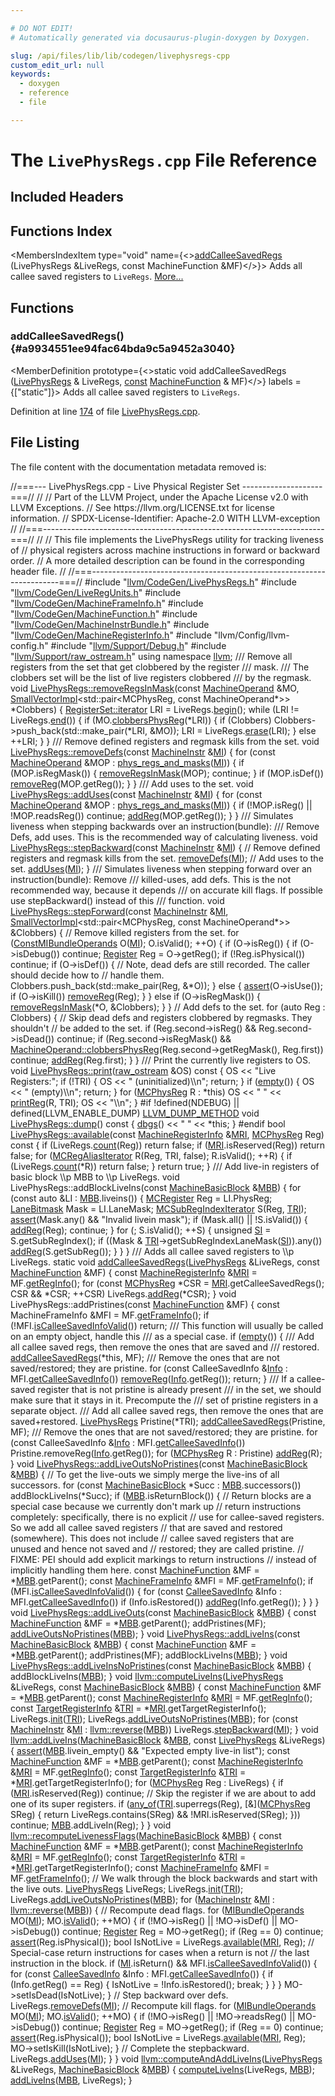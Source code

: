 ```yaml
---

# DO NOT EDIT!
# Automatically generated via docusaurus-plugin-doxygen by Doxygen.

slug: /api/files/lib/lib/codegen/livephysregs-cpp
custom_edit_url: null
keywords:
  - doxygen
  - reference
  - file

---
```





# The `LivePhysRegs.cpp` File Reference

<DoxygenPage pluginConfig={pluginConfig}>



## Included Headers

<IncludesList>
<IncludesListItem
  filePath="llvm/CodeGen/LivePhysRegs.h"
  permalink="/docs/api/files/include/include/llvm/include/llvm/codegen/livephysregs-h"
  isLocal="true" />
<IncludesListItem
  filePath="llvm/CodeGen/LiveRegUnits.h"
  permalink="/docs/api/files/include/include/llvm/include/llvm/codegen/liveregunits-h"
  isLocal="true" />
<IncludesListItem
  filePath="llvm/CodeGen/MachineFrameInfo.h"
  permalink="/docs/api/files/include/include/llvm/include/llvm/codegen/machineframeinfo-h"
  isLocal="true" />
<IncludesListItem
  filePath="llvm/CodeGen/MachineFunction.h"
  permalink="/docs/api/files/include/include/llvm/include/llvm/codegen/machinefunction-h"
  isLocal="true" />
<IncludesListItem
  filePath="llvm/CodeGen/MachineInstrBundle.h"
  permalink="/docs/api/files/include/include/llvm/include/llvm/codegen/machineinstrbundle-h"
  isLocal="true" />
<IncludesListItem
  filePath="llvm/CodeGen/MachineRegisterInfo.h"
  permalink="/docs/api/files/include/include/llvm/include/llvm/codegen/machineregisterinfo-h"
  isLocal="true" />
<IncludesListItem
  filePath="llvm/Config/llvm-config.h"
  permalink=""
  isLocal="true" />
<IncludesListItem
  filePath="llvm/Support/Debug.h"
  permalink="/docs/api/files/include/include/llvm/include/llvm/support/debug-h"
  isLocal="true" />
<IncludesListItem
  filePath="llvm/Support/raw_ostream.h"
  permalink="/docs/api/files/include/include/llvm/include/llvm/support/raw-ostream-h"
  isLocal="true" />
</IncludesList>

## Functions Index

<MembersIndex>

<MembersIndexItem
  type="void"
  name={<><a href="#a9934551ee94fac64bda9c5a9452a3040">addCalleeSavedRegs</a> (LivePhysRegs &amp;LiveRegs, const MachineFunction &amp;MF)</>}>
Adds all callee saved registers to <code>LiveRegs</code>. <a href="#a9934551ee94fac64bda9c5a9452a3040">More...</a>
</MembersIndexItem>

</MembersIndex>


<SectionDefinition>

## Functions

### addCalleeSavedRegs() {#a9934551ee94fac64bda9c5a9452a3040}

<MemberDefinition
  prototype={<>static void addCalleeSavedRegs (<a href="/docs/api/classes/llvm/livephysregs">LivePhysRegs</a> &amp; LiveRegs, <a href="/docs/api/files/lib/lib/target/lib/target/aarch64/aarch64promoteconstant-cpp/#a90f8350fecae261c25be85d38b451bff">const</a> <a href="/docs/api/classes/llvm/machinefunction">MachineFunction</a> &amp; MF)</>}
  labels = {["static"]}>
Adds all callee saved registers to <code>LiveRegs</code>.

Definition at line <a href="#l00174">174</a> of file <a href="/docs/api/files/lib/lib/codegen/livephysregs-cpp">LivePhysRegs.cpp</a>.
</MemberDefinition>

</SectionDefinition>

## File Listing

The file content with the documentation metadata removed is:

<ProgramListing>

<Link id="l00001" /><CodeLine lineNumber="1"><span class="doxyHighlightComment">//===--- LivePhysRegs.cpp - Live Physical Register Set --------------------===//</span></CodeLine>
<Link id="l00002" /><CodeLine lineNumber="2"><span class="doxyHighlightComment">//</span></CodeLine>
<Link id="l00003" /><CodeLine lineNumber="3"><span class="doxyHighlightComment">// Part of the LLVM Project, under the Apache License v2.0 with LLVM Exceptions.</span></CodeLine>
<Link id="l00004" /><CodeLine lineNumber="4"><span class="doxyHighlightComment">// See https://llvm.org/LICENSE.txt for license information.</span></CodeLine>
<Link id="l00005" /><CodeLine lineNumber="5"><span class="doxyHighlightComment">// SPDX-License-Identifier: Apache-2.0 WITH LLVM-exception</span></CodeLine>
<Link id="l00006" /><CodeLine lineNumber="6"><span class="doxyHighlightComment">//</span></CodeLine>
<Link id="l00007" /><CodeLine lineNumber="7"><span class="doxyHighlightComment">//===----------------------------------------------------------------------===//</span></CodeLine>
<Link id="l00008" /><CodeLine lineNumber="8"><span class="doxyHighlightComment">//</span></CodeLine>
<Link id="l00009" /><CodeLine lineNumber="9"><span class="doxyHighlightComment">// This file implements the LivePhysRegs utility for tracking liveness of</span></CodeLine>
<Link id="l00010" /><CodeLine lineNumber="10"><span class="doxyHighlightComment">// physical registers across machine instructions in forward or backward order.</span></CodeLine>
<Link id="l00011" /><CodeLine lineNumber="11"><span class="doxyHighlightComment">// A more detailed description can be found in the corresponding header file.</span></CodeLine>
<Link id="l00012" /><CodeLine lineNumber="12"><span class="doxyHighlightComment">//</span></CodeLine>
<Link id="l00013" /><CodeLine lineNumber="13"><span class="doxyHighlightComment">//===----------------------------------------------------------------------===//</span></CodeLine>
<Link id="l00014" /><CodeLine lineNumber="14"></CodeLine>
<Link id="l00015" /><CodeLine lineNumber="15"><span class="doxyHighlightPreprocessor">#include &quot;<a href="/docs/api/files/include/include/llvm/include/llvm/codegen/livephysregs-h">llvm/CodeGen/LivePhysRegs.h</a>&quot;</span></CodeLine>
<Link id="l00016" /><CodeLine lineNumber="16"><span class="doxyHighlightPreprocessor">#include &quot;<a href="/docs/api/files/include/include/llvm/include/llvm/codegen/liveregunits-h">llvm/CodeGen/LiveRegUnits.h</a>&quot;</span></CodeLine>
<Link id="l00017" /><CodeLine lineNumber="17"><span class="doxyHighlightPreprocessor">#include &quot;<a href="/docs/api/files/include/include/llvm/include/llvm/codegen/machineframeinfo-h">llvm/CodeGen/MachineFrameInfo.h</a>&quot;</span></CodeLine>
<Link id="l00018" /><CodeLine lineNumber="18"><span class="doxyHighlightPreprocessor">#include &quot;<a href="/docs/api/files/include/include/llvm/include/llvm/codegen/machinefunction-h">llvm/CodeGen/MachineFunction.h</a>&quot;</span></CodeLine>
<Link id="l00019" /><CodeLine lineNumber="19"><span class="doxyHighlightPreprocessor">#include &quot;<a href="/docs/api/files/include/include/llvm/include/llvm/codegen/machineinstrbundle-h">llvm/CodeGen/MachineInstrBundle.h</a>&quot;</span></CodeLine>
<Link id="l00020" /><CodeLine lineNumber="20"><span class="doxyHighlightPreprocessor">#include &quot;<a href="/docs/api/files/include/include/llvm/include/llvm/codegen/machineregisterinfo-h">llvm/CodeGen/MachineRegisterInfo.h</a>&quot;</span></CodeLine>
<Link id="l00021" /><CodeLine lineNumber="21"><span class="doxyHighlightPreprocessor">#include &quot;llvm/Config/llvm-config.h&quot;</span></CodeLine>
<Link id="l00022" /><CodeLine lineNumber="22"><span class="doxyHighlightPreprocessor">#include &quot;<a href="/docs/api/files/include/include/llvm/include/llvm/support/debug-h">llvm/Support/Debug.h</a>&quot;</span></CodeLine>
<Link id="l00023" /><CodeLine lineNumber="23"><span class="doxyHighlightPreprocessor">#include &quot;<a href="/docs/api/files/include/include/llvm/include/llvm/support/raw-ostream-h">llvm/Support/raw&#95;ostream.h</a>&quot;</span></CodeLine>
<Link id="l00024" /><CodeLine lineNumber="24"><span class="doxyHighlightKeyword">using namespace </span><span class="doxyHighlight"><a href="/docs/api/namespaces/llvm">llvm</a>;</span></CodeLine>
<Link id="l00025" /><CodeLine lineNumber="25"></CodeLine>
<Link id="l00026" /><CodeLine lineNumber="26"></CodeLine>
<Link id="l00027" /><CodeLine lineNumber="27"><span class="doxyHighlightComment">/// Remove all registers from the set that get clobbered by the register</span></CodeLine>
<Link id="l00028" /><CodeLine lineNumber="28"><span class="doxyHighlightComment">/// mask.</span></CodeLine>
<Link id="l00029" /><CodeLine lineNumber="29"><span class="doxyHighlightComment">/// The clobbers set will be the list of live registers clobbered</span></CodeLine>
<Link id="l00030" /><CodeLine lineNumber="30"><span class="doxyHighlightComment">/// by the regmask.</span></CodeLine>
<Link id="l00031" /><CodeLine lineNumber="31" lineLink="/docs/api/classes/llvm/livephysregs/#adfee5cf71110ecb406e359e538fc3cf9"><span class="doxyHighlightKeywordType">void</span><span class="doxyHighlight"> <a href="/docs/api/classes/llvm/livephysregs/#adfee5cf71110ecb406e359e538fc3cf9">LivePhysRegs::removeRegsInMask</a>(</span><span class="doxyHighlightKeyword">const</span><span class="doxyHighlight"> <a href="/docs/api/classes/llvm/machineoperand">MachineOperand</a> &amp;MO,</span></CodeLine>
<Link id="l00032" /><CodeLine lineNumber="32"><span class="doxyHighlight">    <a href="/docs/api/classes/llvm/smallvectorimpl">SmallVectorImpl</a>&lt;std::pair&lt;MCPhysReg, const MachineOperand&#42;&gt;&gt; &#42;Clobbers) &#123;</span></CodeLine>
<Link id="l00033" /><CodeLine lineNumber="33"><span class="doxyHighlight">  <a href="/docs/api/classes/llvm/sparseset/#a9dd9e59619f2ce3f425abb29690ff88d">RegisterSet::iterator</a> LRI = LiveRegs.<a href="/docs/api/classes/llvm/sparseset/#aba206b8828cec695dbe9fadfe2cddbfa">begin</a>();</span></CodeLine>
<Link id="l00034" /><CodeLine lineNumber="34"><span class="doxyHighlight">  </span><span class="doxyHighlightKeywordFlow">while</span><span class="doxyHighlight"> (LRI != LiveRegs.<a href="/docs/api/classes/llvm/sparseset/#abbb7ba5407bdf1f0c42a4ddbaa492131">end</a>()) &#123;</span></CodeLine>
<Link id="l00035" /><CodeLine lineNumber="35"><span class="doxyHighlight">    </span><span class="doxyHighlightKeywordFlow">if</span><span class="doxyHighlight"> (MO.<a href="/docs/api/classes/llvm/machineoperand/#ae4ecf5483b94e2bb72967b80cc2008d2">clobbersPhysReg</a>(&#42;LRI)) &#123;</span></CodeLine>
<Link id="l00036" /><CodeLine lineNumber="36"><span class="doxyHighlight">      </span><span class="doxyHighlightKeywordFlow">if</span><span class="doxyHighlight"> (Clobbers)</span></CodeLine>
<Link id="l00037" /><CodeLine lineNumber="37"><span class="doxyHighlight">        Clobbers-&gt;push&#95;back(std::make&#95;pair(&#42;LRI, &amp;MO));</span></CodeLine>
<Link id="l00038" /><CodeLine lineNumber="38"><span class="doxyHighlight">      LRI = LiveRegs.<a href="/docs/api/classes/llvm/sparseset/#a5a00f6afdfec487d3165d29e57452b32">erase</a>(LRI);</span></CodeLine>
<Link id="l00039" /><CodeLine lineNumber="39"><span class="doxyHighlight">    &#125; </span><span class="doxyHighlightKeywordFlow">else</span></CodeLine>
<Link id="l00040" /><CodeLine lineNumber="40"><span class="doxyHighlight">      ++LRI;</span></CodeLine>
<Link id="l00041" /><CodeLine lineNumber="41"><span class="doxyHighlight">  &#125;</span></CodeLine>
<Link id="l00042" /><CodeLine lineNumber="42"><span class="doxyHighlight">&#125;</span></CodeLine>
<Link id="l00043" /><CodeLine lineNumber="43"></CodeLine>
<Link id="l00044" /><CodeLine lineNumber="44"><span class="doxyHighlightComment">/// Remove defined registers and regmask kills from the set.</span></CodeLine>
<Link id="l00045" /><CodeLine lineNumber="45" lineLink="/docs/api/classes/llvm/livephysregs/#aa9eb9ea8517269ca82f836b915fa94ca"><span class="doxyHighlightKeywordType">void</span><span class="doxyHighlight"> <a href="/docs/api/classes/llvm/livephysregs/#aa9eb9ea8517269ca82f836b915fa94ca">LivePhysRegs::removeDefs</a>(</span><span class="doxyHighlightKeyword">const</span><span class="doxyHighlight"> <a href="/docs/api/classes/llvm/machineinstr">MachineInstr</a> &amp;<a href="/docs/api/files/lib/lib/codegen/lib/codegen/globalisel/irtranslator-cpp/#abe44dfdea65b4f7e11e0a608ab708b76">MI</a>) &#123;</span></CodeLine>
<Link id="l00046" /><CodeLine lineNumber="46"><span class="doxyHighlight">  </span><span class="doxyHighlightKeywordFlow">for</span><span class="doxyHighlight"> (</span><span class="doxyHighlightKeyword">const</span><span class="doxyHighlight"> <a href="/docs/api/classes/llvm/machineoperand">MachineOperand</a> &amp;MOP : <a href="/docs/api/namespaces/llvm/#a394561d6eda5e5b3e28fb2955823cf27">phys&#95;regs&#95;and&#95;masks</a>(<a href="/docs/api/files/lib/lib/codegen/lib/codegen/globalisel/irtranslator-cpp/#abe44dfdea65b4f7e11e0a608ab708b76">MI</a>)) &#123;</span></CodeLine>
<Link id="l00047" /><CodeLine lineNumber="47"><span class="doxyHighlight">    </span><span class="doxyHighlightKeywordFlow">if</span><span class="doxyHighlight"> (MOP.isRegMask()) &#123;</span></CodeLine>
<Link id="l00048" /><CodeLine lineNumber="48"><span class="doxyHighlight">      <a href="/docs/api/classes/llvm/livephysregs/#adfee5cf71110ecb406e359e538fc3cf9">removeRegsInMask</a>(MOP);</span></CodeLine>
<Link id="l00049" /><CodeLine lineNumber="49"><span class="doxyHighlight">      </span><span class="doxyHighlightKeywordFlow">continue</span><span class="doxyHighlight">;</span></CodeLine>
<Link id="l00050" /><CodeLine lineNumber="50"><span class="doxyHighlight">    &#125;</span></CodeLine>
<Link id="l00051" /><CodeLine lineNumber="51"></CodeLine>
<Link id="l00052" /><CodeLine lineNumber="52"><span class="doxyHighlight">    </span><span class="doxyHighlightKeywordFlow">if</span><span class="doxyHighlight"> (MOP.isDef())</span></CodeLine>
<Link id="l00053" /><CodeLine lineNumber="53"><span class="doxyHighlight">      <a href="/docs/api/classes/llvm/livephysregs/#a7b644203b542cf4091b1ff74bafe78ac">removeReg</a>(MOP.getReg());</span></CodeLine>
<Link id="l00054" /><CodeLine lineNumber="54"><span class="doxyHighlight">  &#125;</span></CodeLine>
<Link id="l00055" /><CodeLine lineNumber="55"><span class="doxyHighlight">&#125;</span></CodeLine>
<Link id="l00056" /><CodeLine lineNumber="56"></CodeLine>
<Link id="l00057" /><CodeLine lineNumber="57"><span class="doxyHighlightComment">/// Add uses to the set.</span></CodeLine>
<Link id="l00058" /><CodeLine lineNumber="58" lineLink="/docs/api/classes/llvm/livephysregs/#aa64a4c432876fe5615cab79fd5650f7a"><span class="doxyHighlightKeywordType">void</span><span class="doxyHighlight"> <a href="/docs/api/classes/llvm/livephysregs/#aa64a4c432876fe5615cab79fd5650f7a">LivePhysRegs::addUses</a>(</span><span class="doxyHighlightKeyword">const</span><span class="doxyHighlight"> <a href="/docs/api/classes/llvm/machineinstr">MachineInstr</a> &amp;<a href="/docs/api/files/lib/lib/codegen/lib/codegen/globalisel/irtranslator-cpp/#abe44dfdea65b4f7e11e0a608ab708b76">MI</a>) &#123;</span></CodeLine>
<Link id="l00059" /><CodeLine lineNumber="59"><span class="doxyHighlight">  </span><span class="doxyHighlightKeywordFlow">for</span><span class="doxyHighlight"> (</span><span class="doxyHighlightKeyword">const</span><span class="doxyHighlight"> <a href="/docs/api/classes/llvm/machineoperand">MachineOperand</a> &amp;MOP : <a href="/docs/api/namespaces/llvm/#a394561d6eda5e5b3e28fb2955823cf27">phys&#95;regs&#95;and&#95;masks</a>(<a href="/docs/api/files/lib/lib/codegen/lib/codegen/globalisel/irtranslator-cpp/#abe44dfdea65b4f7e11e0a608ab708b76">MI</a>)) &#123;</span></CodeLine>
<Link id="l00060" /><CodeLine lineNumber="60"><span class="doxyHighlight">    </span><span class="doxyHighlightKeywordFlow">if</span><span class="doxyHighlight"> (!MOP.isReg() || !MOP.readsReg())</span></CodeLine>
<Link id="l00061" /><CodeLine lineNumber="61"><span class="doxyHighlight">      </span><span class="doxyHighlightKeywordFlow">continue</span><span class="doxyHighlight">;</span></CodeLine>
<Link id="l00062" /><CodeLine lineNumber="62"><span class="doxyHighlight">    <a href="/docs/api/classes/llvm/livephysregs/#adbf2afbb346e40106f344191309324fc">addReg</a>(MOP.getReg());</span></CodeLine>
<Link id="l00063" /><CodeLine lineNumber="63"><span class="doxyHighlight">  &#125;</span></CodeLine>
<Link id="l00064" /><CodeLine lineNumber="64"><span class="doxyHighlight">&#125;</span></CodeLine>
<Link id="l00065" /><CodeLine lineNumber="65"></CodeLine>
<Link id="l00066" /><CodeLine lineNumber="66"><span class="doxyHighlightComment">/// Simulates liveness when stepping backwards over an instruction(bundle):</span></CodeLine>
<Link id="l00067" /><CodeLine lineNumber="67"><span class="doxyHighlightComment">/// Remove Defs, add uses. This is the recommended way of calculating liveness.</span></CodeLine>
<Link id="l00068" /><CodeLine lineNumber="68" lineLink="/docs/api/classes/llvm/livephysregs/#a683d33b7b0ca1cf29e61a3dc4614a046"><span class="doxyHighlightKeywordType">void</span><span class="doxyHighlight"> <a href="/docs/api/classes/llvm/livephysregs/#a683d33b7b0ca1cf29e61a3dc4614a046">LivePhysRegs::stepBackward</a>(</span><span class="doxyHighlightKeyword">const</span><span class="doxyHighlight"> <a href="/docs/api/classes/llvm/machineinstr">MachineInstr</a> &amp;<a href="/docs/api/files/lib/lib/codegen/lib/codegen/globalisel/irtranslator-cpp/#abe44dfdea65b4f7e11e0a608ab708b76">MI</a>) &#123;</span></CodeLine>
<Link id="l00069" /><CodeLine lineNumber="69"><span class="doxyHighlight">  </span><span class="doxyHighlightComment">// Remove defined registers and regmask kills from the set.</span></CodeLine>
<Link id="l00070" /><CodeLine lineNumber="70"><span class="doxyHighlight">  <a href="/docs/api/classes/llvm/livephysregs/#aa9eb9ea8517269ca82f836b915fa94ca">removeDefs</a>(<a href="/docs/api/files/lib/lib/codegen/lib/codegen/globalisel/irtranslator-cpp/#abe44dfdea65b4f7e11e0a608ab708b76">MI</a>);</span></CodeLine>
<Link id="l00071" /><CodeLine lineNumber="71"></CodeLine>
<Link id="l00072" /><CodeLine lineNumber="72"><span class="doxyHighlight">  </span><span class="doxyHighlightComment">// Add uses to the set.</span></CodeLine>
<Link id="l00073" /><CodeLine lineNumber="73"><span class="doxyHighlight">  <a href="/docs/api/classes/llvm/livephysregs/#aa64a4c432876fe5615cab79fd5650f7a">addUses</a>(<a href="/docs/api/files/lib/lib/codegen/lib/codegen/globalisel/irtranslator-cpp/#abe44dfdea65b4f7e11e0a608ab708b76">MI</a>);</span></CodeLine>
<Link id="l00074" /><CodeLine lineNumber="74"><span class="doxyHighlight">&#125;</span></CodeLine>
<Link id="l00075" /><CodeLine lineNumber="75"></CodeLine>
<Link id="l00076" /><CodeLine lineNumber="76"><span class="doxyHighlightComment">/// Simulates liveness when stepping forward over an instruction(bundle): Remove</span></CodeLine>
<Link id="l00077" /><CodeLine lineNumber="77"><span class="doxyHighlightComment">/// killed-uses, add defs. This is the not recommended way, because it depends</span></CodeLine>
<Link id="l00078" /><CodeLine lineNumber="78"><span class="doxyHighlightComment">/// on accurate kill flags. If possible use stepBackward() instead of this</span></CodeLine>
<Link id="l00079" /><CodeLine lineNumber="79"><span class="doxyHighlightComment">/// function.</span></CodeLine>
<Link id="l00080" /><CodeLine lineNumber="80" lineLink="/docs/api/classes/llvm/livephysregs/#a3f06df57fdd66d54f952c1c60e5048c3"><span class="doxyHighlightKeywordType">void</span><span class="doxyHighlight"> <a href="/docs/api/classes/llvm/livephysregs/#a3f06df57fdd66d54f952c1c60e5048c3">LivePhysRegs::stepForward</a>(</span><span class="doxyHighlightKeyword">const</span><span class="doxyHighlight"> <a href="/docs/api/classes/llvm/machineinstr">MachineInstr</a> &amp;<a href="/docs/api/files/lib/lib/codegen/lib/codegen/globalisel/irtranslator-cpp/#abe44dfdea65b4f7e11e0a608ab708b76">MI</a>,</span></CodeLine>
<Link id="l00081" /><CodeLine lineNumber="81"><span class="doxyHighlight">    <a href="/docs/api/classes/llvm/smallvectorimpl">SmallVectorImpl</a>&lt;std::pair&lt;MCPhysReg, const MachineOperand&#42;&gt;&gt; &amp;Clobbers) &#123;</span></CodeLine>
<Link id="l00082" /><CodeLine lineNumber="82"><span class="doxyHighlight">  </span><span class="doxyHighlightComment">// Remove killed registers from the set.</span></CodeLine>
<Link id="l00083" /><CodeLine lineNumber="83"><span class="doxyHighlight">  </span><span class="doxyHighlightKeywordFlow">for</span><span class="doxyHighlight"> (<a href="/docs/api/classes/llvm/constmibundleoperands">ConstMIBundleOperands</a> O(<a href="/docs/api/files/lib/lib/codegen/lib/codegen/globalisel/irtranslator-cpp/#abe44dfdea65b4f7e11e0a608ab708b76">MI</a>); O.isValid(); ++O) &#123;</span></CodeLine>
<Link id="l00084" /><CodeLine lineNumber="84"><span class="doxyHighlight">    </span><span class="doxyHighlightKeywordFlow">if</span><span class="doxyHighlight"> (O-&gt;isReg()) &#123;</span></CodeLine>
<Link id="l00085" /><CodeLine lineNumber="85"><span class="doxyHighlight">      </span><span class="doxyHighlightKeywordFlow">if</span><span class="doxyHighlight"> (O-&gt;isDebug())</span></CodeLine>
<Link id="l00086" /><CodeLine lineNumber="86"><span class="doxyHighlight">        </span><span class="doxyHighlightKeywordFlow">continue</span><span class="doxyHighlight">;</span></CodeLine>
<Link id="l00087" /><CodeLine lineNumber="87"><span class="doxyHighlight">      <a href="/docs/api/classes/llvm/register">Register</a> Reg = O-&gt;getReg();</span></CodeLine>
<Link id="l00088" /><CodeLine lineNumber="88"><span class="doxyHighlight">      </span><span class="doxyHighlightKeywordFlow">if</span><span class="doxyHighlight"> (!Reg.isPhysical())</span></CodeLine>
<Link id="l00089" /><CodeLine lineNumber="89"><span class="doxyHighlight">        </span><span class="doxyHighlightKeywordFlow">continue</span><span class="doxyHighlight">;</span></CodeLine>
<Link id="l00090" /><CodeLine lineNumber="90"><span class="doxyHighlight">      </span><span class="doxyHighlightKeywordFlow">if</span><span class="doxyHighlight"> (O-&gt;isDef()) &#123;</span></CodeLine>
<Link id="l00091" /><CodeLine lineNumber="91"><span class="doxyHighlight">        </span><span class="doxyHighlightComment">// Note, dead defs are still recorded.  The caller should decide how to</span></CodeLine>
<Link id="l00092" /><CodeLine lineNumber="92"><span class="doxyHighlight">        </span><span class="doxyHighlightComment">// handle them.</span></CodeLine>
<Link id="l00093" /><CodeLine lineNumber="93"><span class="doxyHighlight">        Clobbers.push&#95;back(std::make&#95;pair(Reg, &amp;&#42;O));</span></CodeLine>
<Link id="l00094" /><CodeLine lineNumber="94"><span class="doxyHighlight">      &#125; </span><span class="doxyHighlightKeywordFlow">else</span><span class="doxyHighlight"> &#123;</span></CodeLine>
<Link id="l00095" /><CodeLine lineNumber="95"><span class="doxyHighlight">        <a href="/docs/api/files/lib/lib/target/lib/target/amdgpu/silowercontrolflow-cpp/#a4868c5d81c5ccc98c47aeab6244346a0">assert</a>(O-&gt;isUse());</span></CodeLine>
<Link id="l00096" /><CodeLine lineNumber="96"><span class="doxyHighlight">        </span><span class="doxyHighlightKeywordFlow">if</span><span class="doxyHighlight"> (O-&gt;isKill())</span></CodeLine>
<Link id="l00097" /><CodeLine lineNumber="97"><span class="doxyHighlight">          <a href="/docs/api/classes/llvm/livephysregs/#a7b644203b542cf4091b1ff74bafe78ac">removeReg</a>(Reg);</span></CodeLine>
<Link id="l00098" /><CodeLine lineNumber="98"><span class="doxyHighlight">      &#125;</span></CodeLine>
<Link id="l00099" /><CodeLine lineNumber="99"><span class="doxyHighlight">    &#125; </span><span class="doxyHighlightKeywordFlow">else</span><span class="doxyHighlight"> </span><span class="doxyHighlightKeywordFlow">if</span><span class="doxyHighlight"> (O-&gt;isRegMask()) &#123;</span></CodeLine>
<Link id="l00100" /><CodeLine lineNumber="100"><span class="doxyHighlight">      <a href="/docs/api/classes/llvm/livephysregs/#adfee5cf71110ecb406e359e538fc3cf9">removeRegsInMask</a>(&#42;O, &amp;Clobbers);</span></CodeLine>
<Link id="l00101" /><CodeLine lineNumber="101"><span class="doxyHighlight">    &#125;</span></CodeLine>
<Link id="l00102" /><CodeLine lineNumber="102"><span class="doxyHighlight">  &#125;</span></CodeLine>
<Link id="l00103" /><CodeLine lineNumber="103"></CodeLine>
<Link id="l00104" /><CodeLine lineNumber="104"><span class="doxyHighlight">  </span><span class="doxyHighlightComment">// Add defs to the set.</span></CodeLine>
<Link id="l00105" /><CodeLine lineNumber="105"><span class="doxyHighlight">  </span><span class="doxyHighlightKeywordFlow">for</span><span class="doxyHighlight"> (</span><span class="doxyHighlightKeyword">auto</span><span class="doxyHighlight"> Reg : Clobbers) &#123;</span></CodeLine>
<Link id="l00106" /><CodeLine lineNumber="106"><span class="doxyHighlight">    </span><span class="doxyHighlightComment">// Skip dead defs and registers clobbered by regmasks. They shouldn&#39;t</span></CodeLine>
<Link id="l00107" /><CodeLine lineNumber="107"><span class="doxyHighlight">    </span><span class="doxyHighlightComment">// be added to the set.</span></CodeLine>
<Link id="l00108" /><CodeLine lineNumber="108"><span class="doxyHighlight">    </span><span class="doxyHighlightKeywordFlow">if</span><span class="doxyHighlight"> (Reg.second-&gt;isReg() &amp;&amp; Reg.second-&gt;isDead())</span></CodeLine>
<Link id="l00109" /><CodeLine lineNumber="109"><span class="doxyHighlight">      </span><span class="doxyHighlightKeywordFlow">continue</span><span class="doxyHighlight">;</span></CodeLine>
<Link id="l00110" /><CodeLine lineNumber="110"><span class="doxyHighlight">    </span><span class="doxyHighlightKeywordFlow">if</span><span class="doxyHighlight"> (Reg.second-&gt;isRegMask() &amp;&amp;</span></CodeLine>
<Link id="l00111" /><CodeLine lineNumber="111"><span class="doxyHighlight">        <a href="/docs/api/classes/llvm/machineoperand/#ae4ecf5483b94e2bb72967b80cc2008d2">MachineOperand::clobbersPhysReg</a>(Reg.second-&gt;getRegMask(), Reg.first))</span></CodeLine>
<Link id="l00112" /><CodeLine lineNumber="112"><span class="doxyHighlight">      </span><span class="doxyHighlightKeywordFlow">continue</span><span class="doxyHighlight">;</span></CodeLine>
<Link id="l00113" /><CodeLine lineNumber="113"><span class="doxyHighlight">    <a href="/docs/api/classes/llvm/livephysregs/#adbf2afbb346e40106f344191309324fc">addReg</a>(Reg.first);</span></CodeLine>
<Link id="l00114" /><CodeLine lineNumber="114"><span class="doxyHighlight">  &#125;</span></CodeLine>
<Link id="l00115" /><CodeLine lineNumber="115"><span class="doxyHighlight">&#125;</span></CodeLine>
<Link id="l00116" /><CodeLine lineNumber="116"></CodeLine>
<Link id="l00117" /><CodeLine lineNumber="117"><span class="doxyHighlightComment">/// Print the currently live registers to OS.</span></CodeLine>
<Link id="l00118" /><CodeLine lineNumber="118" lineLink="/docs/api/classes/llvm/livephysregs/#a60cf8009004efc869b27da93e796c2ec"><span class="doxyHighlightKeywordType">void</span><span class="doxyHighlight"> <a href="/docs/api/classes/llvm/livephysregs/#a60cf8009004efc869b27da93e796c2ec">LivePhysRegs::print</a>(<a href="/docs/api/classes/llvm/raw-ostream">raw&#95;ostream</a> &amp;OS)</span><span class="doxyHighlightKeyword"> const </span><span class="doxyHighlight">&#123;</span></CodeLine>
<Link id="l00119" /><CodeLine lineNumber="119"><span class="doxyHighlight">  OS &lt;&lt; </span><span class="doxyHighlightStringLiteral">&quot;Live Registers:&quot;</span><span class="doxyHighlight">;</span></CodeLine>
<Link id="l00120" /><CodeLine lineNumber="120"><span class="doxyHighlight">  </span><span class="doxyHighlightKeywordFlow">if</span><span class="doxyHighlight"> (!TRI) &#123;</span></CodeLine>
<Link id="l00121" /><CodeLine lineNumber="121"><span class="doxyHighlight">    OS &lt;&lt; </span><span class="doxyHighlightStringLiteral">&quot; (uninitialized)\\n&quot;</span><span class="doxyHighlight">;</span></CodeLine>
<Link id="l00122" /><CodeLine lineNumber="122"><span class="doxyHighlight">    </span><span class="doxyHighlightKeywordFlow">return</span><span class="doxyHighlight">;</span></CodeLine>
<Link id="l00123" /><CodeLine lineNumber="123"><span class="doxyHighlight">  &#125;</span></CodeLine>
<Link id="l00124" /><CodeLine lineNumber="124"></CodeLine>
<Link id="l00125" /><CodeLine lineNumber="125"><span class="doxyHighlight">  </span><span class="doxyHighlightKeywordFlow">if</span><span class="doxyHighlight"> (<a href="/docs/api/classes/llvm/livephysregs/#ae9dd17c81890dfa50eceb32282809600">empty</a>()) &#123;</span></CodeLine>
<Link id="l00126" /><CodeLine lineNumber="126"><span class="doxyHighlight">    OS &lt;&lt; </span><span class="doxyHighlightStringLiteral">&quot; (empty)\\n&quot;</span><span class="doxyHighlight">;</span></CodeLine>
<Link id="l00127" /><CodeLine lineNumber="127"><span class="doxyHighlight">    </span><span class="doxyHighlightKeywordFlow">return</span><span class="doxyHighlight">;</span></CodeLine>
<Link id="l00128" /><CodeLine lineNumber="128"><span class="doxyHighlight">  &#125;</span></CodeLine>
<Link id="l00129" /><CodeLine lineNumber="129"></CodeLine>
<Link id="l00130" /><CodeLine lineNumber="130"><span class="doxyHighlight">  </span><span class="doxyHighlightKeywordFlow">for</span><span class="doxyHighlight"> (<a href="/docs/api/namespaces/llvm/#aad72cfbb210808985a9dc19f4e5d8542">MCPhysReg</a> R : &#42;</span><span class="doxyHighlightKeyword">this</span><span class="doxyHighlight">)</span></CodeLine>
<Link id="l00131" /><CodeLine lineNumber="131"><span class="doxyHighlight">    OS &lt;&lt; </span><span class="doxyHighlightStringLiteral">&quot; &quot;</span><span class="doxyHighlight"> &lt;&lt; <a href="/docs/api/namespaces/llvm/#af085ea923a328b9fa6a1975f1a4ff987">printReg</a>(R, TRI);</span></CodeLine>
<Link id="l00132" /><CodeLine lineNumber="132"><span class="doxyHighlight">  OS &lt;&lt; </span><span class="doxyHighlightStringLiteral">&quot;\\n&quot;</span><span class="doxyHighlight">;</span></CodeLine>
<Link id="l00133" /><CodeLine lineNumber="133"><span class="doxyHighlight">&#125;</span></CodeLine>
<Link id="l00134" /><CodeLine lineNumber="134"></CodeLine>
<Link id="l00135" /><CodeLine lineNumber="135"><span class="doxyHighlightPreprocessor">#if !defined(NDEBUG) || defined(LLVM&#95;ENABLE&#95;DUMP)</span></CodeLine>
<Link id="l00136" /><CodeLine lineNumber="136" lineLink="/docs/api/classes/llvm/livephysregs/#af68fa50d948afb8a15aaa9f2bea1f1d0"><span class="doxyHighlight"><a href="/docs/api/files/include/include/llvm/include/llvm/support/compiler-h/#aa863693eef567397d9c292da5bf22d34">LLVM&#95;DUMP&#95;METHOD</a> </span><span class="doxyHighlightKeywordType">void</span><span class="doxyHighlight"> <a href="/docs/api/classes/llvm/livephysregs/#af68fa50d948afb8a15aaa9f2bea1f1d0">LivePhysRegs::dump</a>()</span><span class="doxyHighlightKeyword"> const </span><span class="doxyHighlight">&#123;</span></CodeLine>
<Link id="l00137" /><CodeLine lineNumber="137"><span class="doxyHighlight">  <a href="/docs/api/namespaces/llvm/#a7c46c742c31be54870e2038048e6b391">dbgs</a>() &lt;&lt; </span><span class="doxyHighlightStringLiteral">&quot;  &quot;</span><span class="doxyHighlight"> &lt;&lt; &#42;</span><span class="doxyHighlightKeyword">this</span><span class="doxyHighlight">;</span></CodeLine>
<Link id="l00138" /><CodeLine lineNumber="138"><span class="doxyHighlight">&#125;</span></CodeLine>
<Link id="l00139" /><CodeLine lineNumber="139"><span class="doxyHighlightPreprocessor">#endif</span></CodeLine>
<Link id="l00140" /><CodeLine lineNumber="140"></CodeLine>
<Link id="l00141" /><CodeLine lineNumber="141" lineLink="/docs/api/classes/llvm/livephysregs/#a5c249924553aa84c5927b2335c490583"><span class="doxyHighlightKeywordType">bool</span><span class="doxyHighlight"> <a href="/docs/api/classes/llvm/livephysregs/#a5c249924553aa84c5927b2335c490583">LivePhysRegs::available</a>(</span><span class="doxyHighlightKeyword">const</span><span class="doxyHighlight"> <a href="/docs/api/classes/llvm/machineregisterinfo">MachineRegisterInfo</a> &amp;<a href="/docs/api/files/lib/lib/target/lib/target/aarch64/aarch64advsimdscalarpass-cpp/#aacd2ab195054a3e6a74bfbb9d5d571c8">MRI</a>,</span></CodeLine>
<Link id="l00142" /><CodeLine lineNumber="142"><span class="doxyHighlight">                             <a href="/docs/api/namespaces/llvm/#aad72cfbb210808985a9dc19f4e5d8542">MCPhysReg</a> Reg)</span><span class="doxyHighlightKeyword"> const </span><span class="doxyHighlight">&#123;</span></CodeLine>
<Link id="l00143" /><CodeLine lineNumber="143"><span class="doxyHighlight">  </span><span class="doxyHighlightKeywordFlow">if</span><span class="doxyHighlight"> (LiveRegs.<a href="/docs/api/classes/llvm/sparseset/#aa64c898bcf46c07ce0601865914b21d6">count</a>(Reg))</span></CodeLine>
<Link id="l00144" /><CodeLine lineNumber="144"><span class="doxyHighlight">    </span><span class="doxyHighlightKeywordFlow">return</span><span class="doxyHighlight"> </span><span class="doxyHighlightKeyword">false</span><span class="doxyHighlight">;</span></CodeLine>
<Link id="l00145" /><CodeLine lineNumber="145"><span class="doxyHighlight">  </span><span class="doxyHighlightKeywordFlow">if</span><span class="doxyHighlight"> (<a href="/docs/api/files/lib/lib/target/lib/target/aarch64/aarch64advsimdscalarpass-cpp/#aacd2ab195054a3e6a74bfbb9d5d571c8">MRI</a>.isReserved(Reg))</span></CodeLine>
<Link id="l00146" /><CodeLine lineNumber="146"><span class="doxyHighlight">    </span><span class="doxyHighlightKeywordFlow">return</span><span class="doxyHighlight"> </span><span class="doxyHighlightKeyword">false</span><span class="doxyHighlight">;</span></CodeLine>
<Link id="l00147" /><CodeLine lineNumber="147"><span class="doxyHighlight">  </span><span class="doxyHighlightKeywordFlow">for</span><span class="doxyHighlight"> (<a href="/docs/api/classes/llvm/mcregaliasiterator">MCRegAliasIterator</a> R(Reg, TRI, </span><span class="doxyHighlightKeyword">false</span><span class="doxyHighlight">); R.isValid(); ++R) &#123;</span></CodeLine>
<Link id="l00148" /><CodeLine lineNumber="148"><span class="doxyHighlight">    </span><span class="doxyHighlightKeywordFlow">if</span><span class="doxyHighlight"> (LiveRegs.<a href="/docs/api/classes/llvm/sparseset/#aa64c898bcf46c07ce0601865914b21d6">count</a>(&#42;R))</span></CodeLine>
<Link id="l00149" /><CodeLine lineNumber="149"><span class="doxyHighlight">      </span><span class="doxyHighlightKeywordFlow">return</span><span class="doxyHighlight"> </span><span class="doxyHighlightKeyword">false</span><span class="doxyHighlight">;</span></CodeLine>
<Link id="l00150" /><CodeLine lineNumber="150"><span class="doxyHighlight">  &#125;</span></CodeLine>
<Link id="l00151" /><CodeLine lineNumber="151"><span class="doxyHighlight">  </span><span class="doxyHighlightKeywordFlow">return</span><span class="doxyHighlight"> </span><span class="doxyHighlightKeyword">true</span><span class="doxyHighlight">;</span></CodeLine>
<Link id="l00152" /><CodeLine lineNumber="152"><span class="doxyHighlight">&#125;</span></CodeLine>
<Link id="l00153" /><CodeLine lineNumber="153"></CodeLine>
<Link id="l00154" /><CodeLine lineNumber="154"><span class="doxyHighlightComment">/// Add live-in registers of basic block \\p MBB to \\p LiveRegs.</span></CodeLine>
<Link id="l00155" /><CodeLine lineNumber="155"><span class="doxyHighlightKeywordType">void</span><span class="doxyHighlight"> LivePhysRegs::addBlockLiveIns(</span><span class="doxyHighlightKeyword">const</span><span class="doxyHighlight"> <a href="/docs/api/classes/llvm/machinebasicblock">MachineBasicBlock</a> &amp;<a href="/docs/api/files/lib/lib/target/lib/target/arm/armslshardening-cpp/#a5958512eae2979bd2eb383977996a600">MBB</a>) &#123;</span></CodeLine>
<Link id="l00156" /><CodeLine lineNumber="156"><span class="doxyHighlight">  </span><span class="doxyHighlightKeywordFlow">for</span><span class="doxyHighlight"> (</span><span class="doxyHighlightKeyword">const</span><span class="doxyHighlight"> </span><span class="doxyHighlightKeyword">auto</span><span class="doxyHighlight"> &amp;LI : <a href="/docs/api/files/lib/lib/target/lib/target/arm/armslshardening-cpp/#a5958512eae2979bd2eb383977996a600">MBB</a>.liveins()) &#123;</span></CodeLine>
<Link id="l00157" /><CodeLine lineNumber="157"><span class="doxyHighlight">    <a href="/docs/api/classes/llvm/mcregister">MCRegister</a> Reg = LI.PhysReg;</span></CodeLine>
<Link id="l00158" /><CodeLine lineNumber="158"><span class="doxyHighlight">    <a href="/docs/api/structs/llvm/lanebitmask">LaneBitmask</a> Mask = LI.LaneMask;</span></CodeLine>
<Link id="l00159" /><CodeLine lineNumber="159"><span class="doxyHighlight">    <a href="/docs/api/classes/llvm/mcsubregindexiterator">MCSubRegIndexIterator</a> S(Reg, <a href="/docs/api/files/lib/lib/codegen/machinesink-cpp/#a0f36ed1bc17fc1aa97fe291c439a0698">TRI</a>);</span></CodeLine>
<Link id="l00160" /><CodeLine lineNumber="160"><span class="doxyHighlight">    <a href="/docs/api/files/lib/lib/target/lib/target/amdgpu/silowercontrolflow-cpp/#a4868c5d81c5ccc98c47aeab6244346a0">assert</a>(Mask.any() &amp;&amp; </span><span class="doxyHighlightStringLiteral">&quot;Invalid livein mask&quot;</span><span class="doxyHighlight">);</span></CodeLine>
<Link id="l00161" /><CodeLine lineNumber="161"><span class="doxyHighlight">    </span><span class="doxyHighlightKeywordFlow">if</span><span class="doxyHighlight"> (Mask.all() || !S.isValid()) &#123;</span></CodeLine>
<Link id="l00162" /><CodeLine lineNumber="162"><span class="doxyHighlight">      <a href="/docs/api/classes/llvm/livephysregs/#adbf2afbb346e40106f344191309324fc">addReg</a>(Reg);</span></CodeLine>
<Link id="l00163" /><CodeLine lineNumber="163"><span class="doxyHighlight">      </span><span class="doxyHighlightKeywordFlow">continue</span><span class="doxyHighlight">;</span></CodeLine>
<Link id="l00164" /><CodeLine lineNumber="164"><span class="doxyHighlight">    &#125;</span></CodeLine>
<Link id="l00165" /><CodeLine lineNumber="165"><span class="doxyHighlight">    </span><span class="doxyHighlightKeywordFlow">for</span><span class="doxyHighlight"> (; S.isValid(); ++S) &#123;</span></CodeLine>
<Link id="l00166" /><CodeLine lineNumber="166"><span class="doxyHighlight">      </span><span class="doxyHighlightKeywordType">unsigned</span><span class="doxyHighlight"> <a href="/docs/api/namespaces/llvm/si">SI</a> = S.getSubRegIndex();</span></CodeLine>
<Link id="l00167" /><CodeLine lineNumber="167"><span class="doxyHighlight">      </span><span class="doxyHighlightKeywordFlow">if</span><span class="doxyHighlight"> ((Mask &amp; <a href="/docs/api/files/lib/lib/codegen/machinesink-cpp/#a0f36ed1bc17fc1aa97fe291c439a0698">TRI</a>-&gt;getSubRegIndexLaneMask(<a href="/docs/api/namespaces/llvm/si">SI</a>)).any())</span></CodeLine>
<Link id="l00168" /><CodeLine lineNumber="168"><span class="doxyHighlight">        <a href="/docs/api/classes/llvm/livephysregs/#adbf2afbb346e40106f344191309324fc">addReg</a>(S.getSubReg());</span></CodeLine>
<Link id="l00169" /><CodeLine lineNumber="169"><span class="doxyHighlight">    &#125;</span></CodeLine>
<Link id="l00170" /><CodeLine lineNumber="170"><span class="doxyHighlight">  &#125;</span></CodeLine>
<Link id="l00171" /><CodeLine lineNumber="171"><span class="doxyHighlight">&#125;</span></CodeLine>
<Link id="l00172" /><CodeLine lineNumber="172"></CodeLine>
<Link id="l00173" /><CodeLine lineNumber="173"><span class="doxyHighlightComment">/// Adds all callee saved registers to \\p LiveRegs.</span></CodeLine>
<Link id="l00174" /><CodeLine lineNumber="174" lineLink="#a9934551ee94fac64bda9c5a9452a3040"><span class="doxyHighlightKeyword">static</span><span class="doxyHighlight"> </span><span class="doxyHighlightKeywordType">void</span><span class="doxyHighlight"> <a href="#a9934551ee94fac64bda9c5a9452a3040">addCalleeSavedRegs</a>(<a href="/docs/api/classes/llvm/livephysregs">LivePhysRegs</a> &amp;LiveRegs,</span></CodeLine>
<Link id="l00175" /><CodeLine lineNumber="175"><span class="doxyHighlight">                               </span><span class="doxyHighlightKeyword">const</span><span class="doxyHighlight"> <a href="/docs/api/classes/llvm/machinefunction">MachineFunction</a> &amp;MF) &#123;</span></CodeLine>
<Link id="l00176" /><CodeLine lineNumber="176"><span class="doxyHighlight">  </span><span class="doxyHighlightKeyword">const</span><span class="doxyHighlight"> <a href="/docs/api/classes/llvm/machineregisterinfo">MachineRegisterInfo</a> &amp;<a href="/docs/api/files/lib/lib/target/lib/target/aarch64/aarch64advsimdscalarpass-cpp/#aacd2ab195054a3e6a74bfbb9d5d571c8">MRI</a> = MF.<a href="/docs/api/classes/llvm/machinefunction/#a810234b6b3d223b7c74a4253fcc5ea5e">getRegInfo</a>();</span></CodeLine>
<Link id="l00177" /><CodeLine lineNumber="177"><span class="doxyHighlight">  </span><span class="doxyHighlightKeywordFlow">for</span><span class="doxyHighlight"> (</span><span class="doxyHighlightKeyword">const</span><span class="doxyHighlight"> <a href="/docs/api/namespaces/llvm/#aad72cfbb210808985a9dc19f4e5d8542">MCPhysReg</a> &#42;CSR = <a href="/docs/api/files/lib/lib/target/lib/target/aarch64/aarch64advsimdscalarpass-cpp/#aacd2ab195054a3e6a74bfbb9d5d571c8">MRI</a>.getCalleeSavedRegs(); CSR &amp;&amp; &#42;CSR; ++CSR)</span></CodeLine>
<Link id="l00178" /><CodeLine lineNumber="178"><span class="doxyHighlight">    LiveRegs.<a href="/docs/api/classes/llvm/livephysregs/#adbf2afbb346e40106f344191309324fc">addReg</a>(&#42;CSR);</span></CodeLine>
<Link id="l00179" /><CodeLine lineNumber="179"><span class="doxyHighlight">&#125;</span></CodeLine>
<Link id="l00180" /><CodeLine lineNumber="180"></CodeLine>
<Link id="l00181" /><CodeLine lineNumber="181"><span class="doxyHighlightKeywordType">void</span><span class="doxyHighlight"> LivePhysRegs::addPristines(</span><span class="doxyHighlightKeyword">const</span><span class="doxyHighlight"> <a href="/docs/api/classes/llvm/machinefunction">MachineFunction</a> &amp;MF) &#123;</span></CodeLine>
<Link id="l00182" /><CodeLine lineNumber="182"><span class="doxyHighlight">  </span><span class="doxyHighlightKeyword">const</span><span class="doxyHighlight"> MachineFrameInfo &amp;MFI = MF.<a href="/docs/api/classes/llvm/machinefunction/#a54f334a9c8ca6d105eae383ae87e4524">getFrameInfo</a>();</span></CodeLine>
<Link id="l00183" /><CodeLine lineNumber="183"><span class="doxyHighlight">  </span><span class="doxyHighlightKeywordFlow">if</span><span class="doxyHighlight"> (!MFI.<a href="/docs/api/classes/llvm/machineframeinfo/#a81504f733d0491a446a16ef1ba0a5c2a">isCalleeSavedInfoValid</a>())</span></CodeLine>
<Link id="l00184" /><CodeLine lineNumber="184"><span class="doxyHighlight">    </span><span class="doxyHighlightKeywordFlow">return</span><span class="doxyHighlight">;</span></CodeLine>
<Link id="l00185" /><CodeLine lineNumber="185"><span class="doxyHighlightComment">  /// This function will usually be called on an empty object, handle this</span></CodeLine>
<Link id="l00186" /><CodeLine lineNumber="186"><span class="doxyHighlightComment">  /// as a special case.</span></CodeLine>
<Link id="l00187" /><CodeLine lineNumber="187"><span class="doxyHighlight">  </span><span class="doxyHighlightKeywordFlow">if</span><span class="doxyHighlight"> (<a href="/docs/api/classes/llvm/livephysregs/#ae9dd17c81890dfa50eceb32282809600">empty</a>()) &#123;</span></CodeLine>
<Link id="l00188" /><CodeLine lineNumber="188"><span class="doxyHighlightComment">    /// Add all callee saved regs, then remove the ones that are saved and</span></CodeLine>
<Link id="l00189" /><CodeLine lineNumber="189"><span class="doxyHighlightComment">    /// restored.</span></CodeLine>
<Link id="l00190" /><CodeLine lineNumber="190"><span class="doxyHighlight">    <a href="#a9934551ee94fac64bda9c5a9452a3040">addCalleeSavedRegs</a>(&#42;</span><span class="doxyHighlightKeyword">this</span><span class="doxyHighlight">, MF);</span></CodeLine>
<Link id="l00191" /><CodeLine lineNumber="191"><span class="doxyHighlightComment">    /// Remove the ones that are not saved/restored; they are pristine.</span></CodeLine>
<Link id="l00192" /><CodeLine lineNumber="192"><span class="doxyHighlight">    </span><span class="doxyHighlightKeywordFlow">for</span><span class="doxyHighlight"> (</span><span class="doxyHighlightKeyword">const</span><span class="doxyHighlight"> CalleeSavedInfo &amp;<a href="/docs/api/files/lib/lib/codegen/lib/codegen/globalisel/cseinfo-cpp/#a75f8a8519c2c9b30e7c06dc5e256fffa">Info</a> : MFI.<a href="/docs/api/classes/llvm/machineframeinfo/#aad474502cac7b22b83e74de089f8c81d">getCalleeSavedInfo</a>())</span></CodeLine>
<Link id="l00193" /><CodeLine lineNumber="193"><span class="doxyHighlight">      <a href="/docs/api/classes/llvm/livephysregs/#a7b644203b542cf4091b1ff74bafe78ac">removeReg</a>(<a href="/docs/api/files/lib/lib/codegen/lib/codegen/globalisel/cseinfo-cpp/#a75f8a8519c2c9b30e7c06dc5e256fffa">Info</a>.getReg());</span></CodeLine>
<Link id="l00194" /><CodeLine lineNumber="194"><span class="doxyHighlight">    </span><span class="doxyHighlightKeywordFlow">return</span><span class="doxyHighlight">;</span></CodeLine>
<Link id="l00195" /><CodeLine lineNumber="195"><span class="doxyHighlight">  &#125;</span></CodeLine>
<Link id="l00196" /><CodeLine lineNumber="196"><span class="doxyHighlightComment">  /// If a callee-saved register that is not pristine is already present</span></CodeLine>
<Link id="l00197" /><CodeLine lineNumber="197"><span class="doxyHighlightComment">  /// in the set, we should make sure that it stays in it. Precompute the</span></CodeLine>
<Link id="l00198" /><CodeLine lineNumber="198"><span class="doxyHighlightComment">  /// set of pristine registers in a separate object.</span></CodeLine>
<Link id="l00199" /><CodeLine lineNumber="199"><span class="doxyHighlightComment">  /// Add all callee saved regs, then remove the ones that are saved+restored.</span></CodeLine>
<Link id="l00200" /><CodeLine lineNumber="200"><span class="doxyHighlight">  <a href="/docs/api/classes/llvm/livephysregs/#abbe6939e3bddd71f4a12a6528d1abb78">LivePhysRegs</a> Pristine(&#42;TRI);</span></CodeLine>
<Link id="l00201" /><CodeLine lineNumber="201"><span class="doxyHighlight">  <a href="#a9934551ee94fac64bda9c5a9452a3040">addCalleeSavedRegs</a>(Pristine, MF);</span></CodeLine>
<Link id="l00202" /><CodeLine lineNumber="202"><span class="doxyHighlightComment">  /// Remove the ones that are not saved/restored; they are pristine.</span></CodeLine>
<Link id="l00203" /><CodeLine lineNumber="203"><span class="doxyHighlight">  </span><span class="doxyHighlightKeywordFlow">for</span><span class="doxyHighlight"> (</span><span class="doxyHighlightKeyword">const</span><span class="doxyHighlight"> CalleeSavedInfo &amp;<a href="/docs/api/files/lib/lib/codegen/lib/codegen/globalisel/cseinfo-cpp/#a75f8a8519c2c9b30e7c06dc5e256fffa">Info</a> : MFI.<a href="/docs/api/classes/llvm/machineframeinfo/#aad474502cac7b22b83e74de089f8c81d">getCalleeSavedInfo</a>())</span></CodeLine>
<Link id="l00204" /><CodeLine lineNumber="204"><span class="doxyHighlight">    Pristine.removeReg(<a href="/docs/api/files/lib/lib/codegen/lib/codegen/globalisel/cseinfo-cpp/#a75f8a8519c2c9b30e7c06dc5e256fffa">Info</a>.getReg());</span></CodeLine>
<Link id="l00205" /><CodeLine lineNumber="205"><span class="doxyHighlight">  </span><span class="doxyHighlightKeywordFlow">for</span><span class="doxyHighlight"> (<a href="/docs/api/namespaces/llvm/#aad72cfbb210808985a9dc19f4e5d8542">MCPhysReg</a> R : Pristine)</span></CodeLine>
<Link id="l00206" /><CodeLine lineNumber="206"><span class="doxyHighlight">    <a href="/docs/api/classes/llvm/livephysregs/#adbf2afbb346e40106f344191309324fc">addReg</a>(R);</span></CodeLine>
<Link id="l00207" /><CodeLine lineNumber="207"><span class="doxyHighlight">&#125;</span></CodeLine>
<Link id="l00208" /><CodeLine lineNumber="208"></CodeLine>
<Link id="l00209" /><CodeLine lineNumber="209" lineLink="/docs/api/classes/llvm/livephysregs/#ab22bacf399a5964155b56e9be835a6b3"><span class="doxyHighlightKeywordType">void</span><span class="doxyHighlight"> <a href="/docs/api/classes/llvm/livephysregs/#ab22bacf399a5964155b56e9be835a6b3">LivePhysRegs::addLiveOutsNoPristines</a>(</span><span class="doxyHighlightKeyword">const</span><span class="doxyHighlight"> <a href="/docs/api/classes/llvm/machinebasicblock">MachineBasicBlock</a> &amp;<a href="/docs/api/files/lib/lib/target/lib/target/arm/armslshardening-cpp/#a5958512eae2979bd2eb383977996a600">MBB</a>) &#123;</span></CodeLine>
<Link id="l00210" /><CodeLine lineNumber="210"><span class="doxyHighlight">  </span><span class="doxyHighlightComment">// To get the live-outs we simply merge the live-ins of all successors.</span></CodeLine>
<Link id="l00211" /><CodeLine lineNumber="211"><span class="doxyHighlight">  </span><span class="doxyHighlightKeywordFlow">for</span><span class="doxyHighlight"> (</span><span class="doxyHighlightKeyword">const</span><span class="doxyHighlight"> <a href="/docs/api/classes/llvm/machinebasicblock">MachineBasicBlock</a> &#42;Succ : <a href="/docs/api/files/lib/lib/target/lib/target/arm/armslshardening-cpp/#a5958512eae2979bd2eb383977996a600">MBB</a>.successors())</span></CodeLine>
<Link id="l00212" /><CodeLine lineNumber="212"><span class="doxyHighlight">    addBlockLiveIns(&#42;Succ);</span></CodeLine>
<Link id="l00213" /><CodeLine lineNumber="213"><span class="doxyHighlight">  </span><span class="doxyHighlightKeywordFlow">if</span><span class="doxyHighlight"> (<a href="/docs/api/files/lib/lib/target/lib/target/arm/armslshardening-cpp/#a5958512eae2979bd2eb383977996a600">MBB</a>.isReturnBlock()) &#123;</span></CodeLine>
<Link id="l00214" /><CodeLine lineNumber="214"><span class="doxyHighlight">    </span><span class="doxyHighlightComment">// Return blocks are a special case because we currently don&#39;t mark up</span></CodeLine>
<Link id="l00215" /><CodeLine lineNumber="215"><span class="doxyHighlight">    </span><span class="doxyHighlightComment">// return instructions completely: specifically, there is no explicit</span></CodeLine>
<Link id="l00216" /><CodeLine lineNumber="216"><span class="doxyHighlight">    </span><span class="doxyHighlightComment">// use for callee-saved registers. So we add all callee saved registers</span></CodeLine>
<Link id="l00217" /><CodeLine lineNumber="217"><span class="doxyHighlight">    </span><span class="doxyHighlightComment">// that are saved and restored (somewhere). This does not include</span></CodeLine>
<Link id="l00218" /><CodeLine lineNumber="218"><span class="doxyHighlight">    </span><span class="doxyHighlightComment">// callee saved registers that are unused and hence not saved and</span></CodeLine>
<Link id="l00219" /><CodeLine lineNumber="219"><span class="doxyHighlight">    </span><span class="doxyHighlightComment">// restored; they are called pristine.</span></CodeLine>
<Link id="l00220" /><CodeLine lineNumber="220"><span class="doxyHighlight">    </span><span class="doxyHighlightComment">// FIXME: PEI should add explicit markings to return instructions</span></CodeLine>
<Link id="l00221" /><CodeLine lineNumber="221"><span class="doxyHighlight">    </span><span class="doxyHighlightComment">// instead of implicitly handling them here.</span></CodeLine>
<Link id="l00222" /><CodeLine lineNumber="222"><span class="doxyHighlight">    </span><span class="doxyHighlightKeyword">const</span><span class="doxyHighlight"> <a href="/docs/api/classes/llvm/machinefunction">MachineFunction</a> &amp;MF = &#42;<a href="/docs/api/files/lib/lib/target/lib/target/arm/armslshardening-cpp/#a5958512eae2979bd2eb383977996a600">MBB</a>.getParent();</span></CodeLine>
<Link id="l00223" /><CodeLine lineNumber="223"><span class="doxyHighlight">    </span><span class="doxyHighlightKeyword">const</span><span class="doxyHighlight"> <a href="/docs/api/classes/llvm/machineframeinfo">MachineFrameInfo</a> &amp;MFI = MF.<a href="/docs/api/classes/llvm/machinefunction/#a54f334a9c8ca6d105eae383ae87e4524">getFrameInfo</a>();</span></CodeLine>
<Link id="l00224" /><CodeLine lineNumber="224"><span class="doxyHighlight">    </span><span class="doxyHighlightKeywordFlow">if</span><span class="doxyHighlight"> (MFI.<a href="/docs/api/classes/llvm/machineframeinfo/#a81504f733d0491a446a16ef1ba0a5c2a">isCalleeSavedInfoValid</a>()) &#123;</span></CodeLine>
<Link id="l00225" /><CodeLine lineNumber="225"><span class="doxyHighlight">      </span><span class="doxyHighlightKeywordFlow">for</span><span class="doxyHighlight"> (</span><span class="doxyHighlightKeyword">const</span><span class="doxyHighlight"> <a href="/docs/api/classes/llvm/calleesavedinfo">CalleeSavedInfo</a> &amp;Info : MFI.<a href="/docs/api/classes/llvm/machineframeinfo/#aad474502cac7b22b83e74de089f8c81d">getCalleeSavedInfo</a>())</span></CodeLine>
<Link id="l00226" /><CodeLine lineNumber="226"><span class="doxyHighlight">        </span><span class="doxyHighlightKeywordFlow">if</span><span class="doxyHighlight"> (Info.isRestored())</span></CodeLine>
<Link id="l00227" /><CodeLine lineNumber="227"><span class="doxyHighlight">          <a href="/docs/api/classes/llvm/livephysregs/#adbf2afbb346e40106f344191309324fc">addReg</a>(Info.getReg());</span></CodeLine>
<Link id="l00228" /><CodeLine lineNumber="228"><span class="doxyHighlight">    &#125;</span></CodeLine>
<Link id="l00229" /><CodeLine lineNumber="229"><span class="doxyHighlight">  &#125;</span></CodeLine>
<Link id="l00230" /><CodeLine lineNumber="230"><span class="doxyHighlight">&#125;</span></CodeLine>
<Link id="l00231" /><CodeLine lineNumber="231"></CodeLine>
<Link id="l00232" /><CodeLine lineNumber="232" lineLink="/docs/api/classes/llvm/livephysregs/#abb67d4b6f48395a5aca25fc32e042928"><span class="doxyHighlightKeywordType">void</span><span class="doxyHighlight"> <a href="/docs/api/classes/llvm/livephysregs/#abb67d4b6f48395a5aca25fc32e042928">LivePhysRegs::addLiveOuts</a>(</span><span class="doxyHighlightKeyword">const</span><span class="doxyHighlight"> <a href="/docs/api/classes/llvm/machinebasicblock">MachineBasicBlock</a> &amp;<a href="/docs/api/files/lib/lib/target/lib/target/arm/armslshardening-cpp/#a5958512eae2979bd2eb383977996a600">MBB</a>) &#123;</span></CodeLine>
<Link id="l00233" /><CodeLine lineNumber="233"><span class="doxyHighlight">  </span><span class="doxyHighlightKeyword">const</span><span class="doxyHighlight"> <a href="/docs/api/classes/llvm/machinefunction">MachineFunction</a> &amp;MF = &#42;<a href="/docs/api/files/lib/lib/target/lib/target/arm/armslshardening-cpp/#a5958512eae2979bd2eb383977996a600">MBB</a>.getParent();</span></CodeLine>
<Link id="l00234" /><CodeLine lineNumber="234"><span class="doxyHighlight">  addPristines(MF);</span></CodeLine>
<Link id="l00235" /><CodeLine lineNumber="235"><span class="doxyHighlight">  <a href="/docs/api/classes/llvm/livephysregs/#ab22bacf399a5964155b56e9be835a6b3">addLiveOutsNoPristines</a>(<a href="/docs/api/files/lib/lib/target/lib/target/arm/armslshardening-cpp/#a5958512eae2979bd2eb383977996a600">MBB</a>);</span></CodeLine>
<Link id="l00236" /><CodeLine lineNumber="236"><span class="doxyHighlight">&#125;</span></CodeLine>
<Link id="l00237" /><CodeLine lineNumber="237"></CodeLine>
<Link id="l00238" /><CodeLine lineNumber="238" lineLink="/docs/api/classes/llvm/livephysregs/#a972dc07ee343dfa21fc84131ada0e688"><span class="doxyHighlightKeywordType">void</span><span class="doxyHighlight"> <a href="/docs/api/classes/llvm/livephysregs/#a972dc07ee343dfa21fc84131ada0e688">LivePhysRegs::addLiveIns</a>(</span><span class="doxyHighlightKeyword">const</span><span class="doxyHighlight"> <a href="/docs/api/classes/llvm/machinebasicblock">MachineBasicBlock</a> &amp;<a href="/docs/api/files/lib/lib/target/lib/target/arm/armslshardening-cpp/#a5958512eae2979bd2eb383977996a600">MBB</a>) &#123;</span></CodeLine>
<Link id="l00239" /><CodeLine lineNumber="239"><span class="doxyHighlight">  </span><span class="doxyHighlightKeyword">const</span><span class="doxyHighlight"> <a href="/docs/api/classes/llvm/machinefunction">MachineFunction</a> &amp;MF = &#42;<a href="/docs/api/files/lib/lib/target/lib/target/arm/armslshardening-cpp/#a5958512eae2979bd2eb383977996a600">MBB</a>.getParent();</span></CodeLine>
<Link id="l00240" /><CodeLine lineNumber="240"><span class="doxyHighlight">  addPristines(MF);</span></CodeLine>
<Link id="l00241" /><CodeLine lineNumber="241"><span class="doxyHighlight">  addBlockLiveIns(<a href="/docs/api/files/lib/lib/target/lib/target/arm/armslshardening-cpp/#a5958512eae2979bd2eb383977996a600">MBB</a>);</span></CodeLine>
<Link id="l00242" /><CodeLine lineNumber="242"><span class="doxyHighlight">&#125;</span></CodeLine>
<Link id="l00243" /><CodeLine lineNumber="243"></CodeLine>
<Link id="l00244" /><CodeLine lineNumber="244" lineLink="/docs/api/classes/llvm/livephysregs/#aceb9a8356104b139deb7cec444f8361c"><span class="doxyHighlightKeywordType">void</span><span class="doxyHighlight"> <a href="/docs/api/classes/llvm/livephysregs/#aceb9a8356104b139deb7cec444f8361c">LivePhysRegs::addLiveInsNoPristines</a>(</span><span class="doxyHighlightKeyword">const</span><span class="doxyHighlight"> <a href="/docs/api/classes/llvm/machinebasicblock">MachineBasicBlock</a> &amp;<a href="/docs/api/files/lib/lib/target/lib/target/arm/armslshardening-cpp/#a5958512eae2979bd2eb383977996a600">MBB</a>) &#123;</span></CodeLine>
<Link id="l00245" /><CodeLine lineNumber="245"><span class="doxyHighlight">  addBlockLiveIns(<a href="/docs/api/files/lib/lib/target/lib/target/arm/armslshardening-cpp/#a5958512eae2979bd2eb383977996a600">MBB</a>);</span></CodeLine>
<Link id="l00246" /><CodeLine lineNumber="246"><span class="doxyHighlight">&#125;</span></CodeLine>
<Link id="l00247" /><CodeLine lineNumber="247"></CodeLine>
<Link id="l00248" /><CodeLine lineNumber="248" lineLink="/docs/api/namespaces/llvm/#adf741b422c5f449eb83144c3c2fe9730"><span class="doxyHighlightKeywordType">void</span><span class="doxyHighlight"> <a href="/docs/api/namespaces/llvm/#adf741b422c5f449eb83144c3c2fe9730">llvm::computeLiveIns</a>(<a href="/docs/api/classes/llvm/livephysregs">LivePhysRegs</a> &amp;LiveRegs,</span></CodeLine>
<Link id="l00249" /><CodeLine lineNumber="249"><span class="doxyHighlight">                          </span><span class="doxyHighlightKeyword">const</span><span class="doxyHighlight"> <a href="/docs/api/classes/llvm/machinebasicblock">MachineBasicBlock</a> &amp;<a href="/docs/api/files/lib/lib/target/lib/target/arm/armslshardening-cpp/#a5958512eae2979bd2eb383977996a600">MBB</a>) &#123;</span></CodeLine>
<Link id="l00250" /><CodeLine lineNumber="250"><span class="doxyHighlight">  </span><span class="doxyHighlightKeyword">const</span><span class="doxyHighlight"> <a href="/docs/api/classes/llvm/machinefunction">MachineFunction</a> &amp;MF = &#42;<a href="/docs/api/files/lib/lib/target/lib/target/arm/armslshardening-cpp/#a5958512eae2979bd2eb383977996a600">MBB</a>.getParent();</span></CodeLine>
<Link id="l00251" /><CodeLine lineNumber="251"><span class="doxyHighlight">  </span><span class="doxyHighlightKeyword">const</span><span class="doxyHighlight"> <a href="/docs/api/classes/llvm/machineregisterinfo">MachineRegisterInfo</a> &amp;<a href="/docs/api/files/lib/lib/target/lib/target/aarch64/aarch64advsimdscalarpass-cpp/#aacd2ab195054a3e6a74bfbb9d5d571c8">MRI</a> = MF.<a href="/docs/api/classes/llvm/machinefunction/#a810234b6b3d223b7c74a4253fcc5ea5e">getRegInfo</a>();</span></CodeLine>
<Link id="l00252" /><CodeLine lineNumber="252"><span class="doxyHighlight">  </span><span class="doxyHighlightKeyword">const</span><span class="doxyHighlight"> <a href="/docs/api/classes/llvm/targetregisterinfo">TargetRegisterInfo</a> &amp;<a href="/docs/api/files/lib/lib/codegen/machinesink-cpp/#a0f36ed1bc17fc1aa97fe291c439a0698">TRI</a> = &#42;<a href="/docs/api/files/lib/lib/target/lib/target/aarch64/aarch64advsimdscalarpass-cpp/#aacd2ab195054a3e6a74bfbb9d5d571c8">MRI</a>.getTargetRegisterInfo();</span></CodeLine>
<Link id="l00253" /><CodeLine lineNumber="253"><span class="doxyHighlight">  LiveRegs.<a href="/docs/api/classes/llvm/livephysregs/#a8b52495cd160fff98521b57a4479f2da">init</a>(<a href="/docs/api/files/lib/lib/codegen/machinesink-cpp/#a0f36ed1bc17fc1aa97fe291c439a0698">TRI</a>);</span></CodeLine>
<Link id="l00254" /><CodeLine lineNumber="254"><span class="doxyHighlight">  LiveRegs.<a href="/docs/api/classes/llvm/livephysregs/#ab22bacf399a5964155b56e9be835a6b3">addLiveOutsNoPristines</a>(<a href="/docs/api/files/lib/lib/target/lib/target/arm/armslshardening-cpp/#a5958512eae2979bd2eb383977996a600">MBB</a>);</span></CodeLine>
<Link id="l00255" /><CodeLine lineNumber="255"><span class="doxyHighlight">  </span><span class="doxyHighlightKeywordFlow">for</span><span class="doxyHighlight"> (</span><span class="doxyHighlightKeyword">const</span><span class="doxyHighlight"> <a href="/docs/api/classes/llvm/machineinstr">MachineInstr</a> &amp;<a href="/docs/api/files/lib/lib/codegen/lib/codegen/globalisel/irtranslator-cpp/#abe44dfdea65b4f7e11e0a608ab708b76">MI</a> : <a href="/docs/api/namespaces/llvm/#a6b0ac1fa4f05de76413c5e0ca6334035">llvm::reverse</a>(<a href="/docs/api/files/lib/lib/target/lib/target/arm/armslshardening-cpp/#a5958512eae2979bd2eb383977996a600">MBB</a>))</span></CodeLine>
<Link id="l00256" /><CodeLine lineNumber="256"><span class="doxyHighlight">    LiveRegs.<a href="/docs/api/classes/llvm/livephysregs/#a683d33b7b0ca1cf29e61a3dc4614a046">stepBackward</a>(<a href="/docs/api/files/lib/lib/codegen/lib/codegen/globalisel/irtranslator-cpp/#abe44dfdea65b4f7e11e0a608ab708b76">MI</a>);</span></CodeLine>
<Link id="l00257" /><CodeLine lineNumber="257"><span class="doxyHighlight">&#125;</span></CodeLine>
<Link id="l00258" /><CodeLine lineNumber="258"></CodeLine>
<Link id="l00259" /><CodeLine lineNumber="259" lineLink="/docs/api/namespaces/llvm/#af9a1ca470b2b9c8e97304f5be5448422"><span class="doxyHighlightKeywordType">void</span><span class="doxyHighlight"> <a href="/docs/api/namespaces/llvm/#af9a1ca470b2b9c8e97304f5be5448422">llvm::addLiveIns</a>(<a href="/docs/api/classes/llvm/machinebasicblock">MachineBasicBlock</a> &amp;<a href="/docs/api/files/lib/lib/target/lib/target/arm/armslshardening-cpp/#a5958512eae2979bd2eb383977996a600">MBB</a>, </span><span class="doxyHighlightKeyword">const</span><span class="doxyHighlight"> <a href="/docs/api/classes/llvm/livephysregs">LivePhysRegs</a> &amp;LiveRegs) &#123;</span></CodeLine>
<Link id="l00260" /><CodeLine lineNumber="260"><span class="doxyHighlight">  <a href="/docs/api/files/lib/lib/target/lib/target/amdgpu/silowercontrolflow-cpp/#a4868c5d81c5ccc98c47aeab6244346a0">assert</a>(<a href="/docs/api/files/lib/lib/target/lib/target/arm/armslshardening-cpp/#a5958512eae2979bd2eb383977996a600">MBB</a>.livein&#95;empty() &amp;&amp; </span><span class="doxyHighlightStringLiteral">&quot;Expected empty live-in list&quot;</span><span class="doxyHighlight">);</span></CodeLine>
<Link id="l00261" /><CodeLine lineNumber="261"><span class="doxyHighlight">  </span><span class="doxyHighlightKeyword">const</span><span class="doxyHighlight"> <a href="/docs/api/classes/llvm/machinefunction">MachineFunction</a> &amp;MF = &#42;<a href="/docs/api/files/lib/lib/target/lib/target/arm/armslshardening-cpp/#a5958512eae2979bd2eb383977996a600">MBB</a>.getParent();</span></CodeLine>
<Link id="l00262" /><CodeLine lineNumber="262"><span class="doxyHighlight">  </span><span class="doxyHighlightKeyword">const</span><span class="doxyHighlight"> <a href="/docs/api/classes/llvm/machineregisterinfo">MachineRegisterInfo</a> &amp;<a href="/docs/api/files/lib/lib/target/lib/target/aarch64/aarch64advsimdscalarpass-cpp/#aacd2ab195054a3e6a74bfbb9d5d571c8">MRI</a> = MF.<a href="/docs/api/classes/llvm/machinefunction/#a810234b6b3d223b7c74a4253fcc5ea5e">getRegInfo</a>();</span></CodeLine>
<Link id="l00263" /><CodeLine lineNumber="263"><span class="doxyHighlight">  </span><span class="doxyHighlightKeyword">const</span><span class="doxyHighlight"> <a href="/docs/api/classes/llvm/targetregisterinfo">TargetRegisterInfo</a> &amp;<a href="/docs/api/files/lib/lib/codegen/machinesink-cpp/#a0f36ed1bc17fc1aa97fe291c439a0698">TRI</a> = &#42;<a href="/docs/api/files/lib/lib/target/lib/target/aarch64/aarch64advsimdscalarpass-cpp/#aacd2ab195054a3e6a74bfbb9d5d571c8">MRI</a>.getTargetRegisterInfo();</span></CodeLine>
<Link id="l00264" /><CodeLine lineNumber="264"><span class="doxyHighlight">  </span><span class="doxyHighlightKeywordFlow">for</span><span class="doxyHighlight"> (<a href="/docs/api/namespaces/llvm/#aad72cfbb210808985a9dc19f4e5d8542">MCPhysReg</a> Reg : LiveRegs) &#123;</span></CodeLine>
<Link id="l00265" /><CodeLine lineNumber="265"><span class="doxyHighlight">    </span><span class="doxyHighlightKeywordFlow">if</span><span class="doxyHighlight"> (<a href="/docs/api/files/lib/lib/target/lib/target/aarch64/aarch64advsimdscalarpass-cpp/#aacd2ab195054a3e6a74bfbb9d5d571c8">MRI</a>.isReserved(Reg))</span></CodeLine>
<Link id="l00266" /><CodeLine lineNumber="266"><span class="doxyHighlight">      </span><span class="doxyHighlightKeywordFlow">continue</span><span class="doxyHighlight">;</span></CodeLine>
<Link id="l00267" /><CodeLine lineNumber="267"><span class="doxyHighlight">    </span><span class="doxyHighlightComment">// Skip the register if we are about to add one of its super registers.</span></CodeLine>
<Link id="l00268" /><CodeLine lineNumber="268"><span class="doxyHighlight">    </span><span class="doxyHighlightKeywordFlow">if</span><span class="doxyHighlight"> (<a href="/docs/api/namespaces/llvm/#a61d13d6824ec46c31260a4fd0997eda0">any&#95;of</a>(<a href="/docs/api/files/lib/lib/codegen/machinesink-cpp/#a0f36ed1bc17fc1aa97fe291c439a0698">TRI</a>.superregs(Reg), &#91;&amp;&#93;(<a href="/docs/api/namespaces/llvm/#aad72cfbb210808985a9dc19f4e5d8542">MCPhysReg</a> SReg) &#123;</span></CodeLine>
<Link id="l00269" /><CodeLine lineNumber="269"><span class="doxyHighlight">          return LiveRegs.contains(SReg) &amp;&amp; !MRI.isReserved(SReg);</span></CodeLine>
<Link id="l00270" /><CodeLine lineNumber="270"><span class="doxyHighlight">        &#125;))</span></CodeLine>
<Link id="l00271" /><CodeLine lineNumber="271"><span class="doxyHighlight">      </span><span class="doxyHighlightKeywordFlow">continue</span><span class="doxyHighlight">;</span></CodeLine>
<Link id="l00272" /><CodeLine lineNumber="272"><span class="doxyHighlight">    <a href="/docs/api/files/lib/lib/target/lib/target/arm/armslshardening-cpp/#a5958512eae2979bd2eb383977996a600">MBB</a>.addLiveIn(Reg);</span></CodeLine>
<Link id="l00273" /><CodeLine lineNumber="273"><span class="doxyHighlight">  &#125;</span></CodeLine>
<Link id="l00274" /><CodeLine lineNumber="274"><span class="doxyHighlight">&#125;</span></CodeLine>
<Link id="l00275" /><CodeLine lineNumber="275"></CodeLine>
<Link id="l00276" /><CodeLine lineNumber="276" lineLink="/docs/api/namespaces/llvm/#aa323e6c0586d706279d7e764fc18d1ba"><span class="doxyHighlightKeywordType">void</span><span class="doxyHighlight"> <a href="/docs/api/namespaces/llvm/#aa323e6c0586d706279d7e764fc18d1ba">llvm::recomputeLivenessFlags</a>(<a href="/docs/api/classes/llvm/machinebasicblock">MachineBasicBlock</a> &amp;<a href="/docs/api/files/lib/lib/target/lib/target/arm/armslshardening-cpp/#a5958512eae2979bd2eb383977996a600">MBB</a>) &#123;</span></CodeLine>
<Link id="l00277" /><CodeLine lineNumber="277"><span class="doxyHighlight">  </span><span class="doxyHighlightKeyword">const</span><span class="doxyHighlight"> <a href="/docs/api/classes/llvm/machinefunction">MachineFunction</a> &amp;MF = &#42;<a href="/docs/api/files/lib/lib/target/lib/target/arm/armslshardening-cpp/#a5958512eae2979bd2eb383977996a600">MBB</a>.getParent();</span></CodeLine>
<Link id="l00278" /><CodeLine lineNumber="278"><span class="doxyHighlight">  </span><span class="doxyHighlightKeyword">const</span><span class="doxyHighlight"> <a href="/docs/api/classes/llvm/machineregisterinfo">MachineRegisterInfo</a> &amp;<a href="/docs/api/files/lib/lib/target/lib/target/aarch64/aarch64advsimdscalarpass-cpp/#aacd2ab195054a3e6a74bfbb9d5d571c8">MRI</a> = MF.<a href="/docs/api/classes/llvm/machinefunction/#a810234b6b3d223b7c74a4253fcc5ea5e">getRegInfo</a>();</span></CodeLine>
<Link id="l00279" /><CodeLine lineNumber="279"><span class="doxyHighlight">  </span><span class="doxyHighlightKeyword">const</span><span class="doxyHighlight"> <a href="/docs/api/classes/llvm/targetregisterinfo">TargetRegisterInfo</a> &amp;<a href="/docs/api/files/lib/lib/codegen/machinesink-cpp/#a0f36ed1bc17fc1aa97fe291c439a0698">TRI</a> = &#42;<a href="/docs/api/files/lib/lib/target/lib/target/aarch64/aarch64advsimdscalarpass-cpp/#aacd2ab195054a3e6a74bfbb9d5d571c8">MRI</a>.getTargetRegisterInfo();</span></CodeLine>
<Link id="l00280" /><CodeLine lineNumber="280"><span class="doxyHighlight">  </span><span class="doxyHighlightKeyword">const</span><span class="doxyHighlight"> <a href="/docs/api/classes/llvm/machineframeinfo">MachineFrameInfo</a> &amp;MFI = MF.<a href="/docs/api/classes/llvm/machinefunction/#a54f334a9c8ca6d105eae383ae87e4524">getFrameInfo</a>();</span></CodeLine>
<Link id="l00281" /><CodeLine lineNumber="281"></CodeLine>
<Link id="l00282" /><CodeLine lineNumber="282"><span class="doxyHighlight">  </span><span class="doxyHighlightComment">// We walk through the block backwards and start with the live outs.</span></CodeLine>
<Link id="l00283" /><CodeLine lineNumber="283"><span class="doxyHighlight">  <a href="/docs/api/classes/llvm/livephysregs">LivePhysRegs</a> LiveRegs;</span></CodeLine>
<Link id="l00284" /><CodeLine lineNumber="284"><span class="doxyHighlight">  LiveRegs.<a href="/docs/api/classes/llvm/livephysregs/#a8b52495cd160fff98521b57a4479f2da">init</a>(<a href="/docs/api/files/lib/lib/codegen/machinesink-cpp/#a0f36ed1bc17fc1aa97fe291c439a0698">TRI</a>);</span></CodeLine>
<Link id="l00285" /><CodeLine lineNumber="285"><span class="doxyHighlight">  LiveRegs.<a href="/docs/api/classes/llvm/livephysregs/#ab22bacf399a5964155b56e9be835a6b3">addLiveOutsNoPristines</a>(<a href="/docs/api/files/lib/lib/target/lib/target/arm/armslshardening-cpp/#a5958512eae2979bd2eb383977996a600">MBB</a>);</span></CodeLine>
<Link id="l00286" /><CodeLine lineNumber="286"></CodeLine>
<Link id="l00287" /><CodeLine lineNumber="287"><span class="doxyHighlight">  </span><span class="doxyHighlightKeywordFlow">for</span><span class="doxyHighlight"> (<a href="/docs/api/classes/llvm/machineinstr">MachineInstr</a> &amp;<a href="/docs/api/files/lib/lib/codegen/lib/codegen/globalisel/irtranslator-cpp/#abe44dfdea65b4f7e11e0a608ab708b76">MI</a> : <a href="/docs/api/namespaces/llvm/#a6b0ac1fa4f05de76413c5e0ca6334035">llvm::reverse</a>(<a href="/docs/api/files/lib/lib/target/lib/target/arm/armslshardening-cpp/#a5958512eae2979bd2eb383977996a600">MBB</a>)) &#123;</span></CodeLine>
<Link id="l00288" /><CodeLine lineNumber="288"><span class="doxyHighlight">    </span><span class="doxyHighlightComment">// Recompute dead flags.</span></CodeLine>
<Link id="l00289" /><CodeLine lineNumber="289"><span class="doxyHighlight">    </span><span class="doxyHighlightKeywordFlow">for</span><span class="doxyHighlight"> (<a href="/docs/api/classes/llvm/mibundleoperands">MIBundleOperands</a> MO(<a href="/docs/api/files/lib/lib/codegen/lib/codegen/globalisel/irtranslator-cpp/#abe44dfdea65b4f7e11e0a608ab708b76">MI</a>); MO.<a href="/docs/api/classes/llvm/mibundleoperanditeratorbase/#a74c921d2258b6ce681a00ff5603ea43b">isValid</a>(); ++MO) &#123;</span></CodeLine>
<Link id="l00290" /><CodeLine lineNumber="290"><span class="doxyHighlight">      </span><span class="doxyHighlightKeywordFlow">if</span><span class="doxyHighlight"> (!MO-&gt;isReg() || !MO-&gt;isDef() || MO-&gt;isDebug())</span></CodeLine>
<Link id="l00291" /><CodeLine lineNumber="291"><span class="doxyHighlight">        </span><span class="doxyHighlightKeywordFlow">continue</span><span class="doxyHighlight">;</span></CodeLine>
<Link id="l00292" /><CodeLine lineNumber="292"></CodeLine>
<Link id="l00293" /><CodeLine lineNumber="293"><span class="doxyHighlight">      <a href="/docs/api/classes/llvm/register">Register</a> Reg = MO-&gt;getReg();</span></CodeLine>
<Link id="l00294" /><CodeLine lineNumber="294"><span class="doxyHighlight">      </span><span class="doxyHighlightKeywordFlow">if</span><span class="doxyHighlight"> (Reg == 0)</span></CodeLine>
<Link id="l00295" /><CodeLine lineNumber="295"><span class="doxyHighlight">        </span><span class="doxyHighlightKeywordFlow">continue</span><span class="doxyHighlight">;</span></CodeLine>
<Link id="l00296" /><CodeLine lineNumber="296"><span class="doxyHighlight">      <a href="/docs/api/files/lib/lib/target/lib/target/amdgpu/silowercontrolflow-cpp/#a4868c5d81c5ccc98c47aeab6244346a0">assert</a>(Reg.isPhysical());</span></CodeLine>
<Link id="l00297" /><CodeLine lineNumber="297"></CodeLine>
<Link id="l00298" /><CodeLine lineNumber="298"><span class="doxyHighlight">      </span><span class="doxyHighlightKeywordType">bool</span><span class="doxyHighlight"> IsNotLive = LiveRegs.<a href="/docs/api/classes/llvm/livephysregs/#a5c249924553aa84c5927b2335c490583">available</a>(<a href="/docs/api/files/lib/lib/target/lib/target/aarch64/aarch64advsimdscalarpass-cpp/#aacd2ab195054a3e6a74bfbb9d5d571c8">MRI</a>, Reg);</span></CodeLine>
<Link id="l00299" /><CodeLine lineNumber="299"></CodeLine>
<Link id="l00300" /><CodeLine lineNumber="300"><span class="doxyHighlight">      </span><span class="doxyHighlightComment">// Special-case return instructions for cases when a return is not</span></CodeLine>
<Link id="l00301" /><CodeLine lineNumber="301"><span class="doxyHighlight">      </span><span class="doxyHighlightComment">// the last instruction in the block.</span></CodeLine>
<Link id="l00302" /><CodeLine lineNumber="302"><span class="doxyHighlight">      </span><span class="doxyHighlightKeywordFlow">if</span><span class="doxyHighlight"> (<a href="/docs/api/files/lib/lib/codegen/lib/codegen/globalisel/irtranslator-cpp/#abe44dfdea65b4f7e11e0a608ab708b76">MI</a>.isReturn() &amp;&amp; MFI.<a href="/docs/api/classes/llvm/machineframeinfo/#a81504f733d0491a446a16ef1ba0a5c2a">isCalleeSavedInfoValid</a>()) &#123;</span></CodeLine>
<Link id="l00303" /><CodeLine lineNumber="303"><span class="doxyHighlight">        </span><span class="doxyHighlightKeywordFlow">for</span><span class="doxyHighlight"> (</span><span class="doxyHighlightKeyword">const</span><span class="doxyHighlight"> <a href="/docs/api/classes/llvm/calleesavedinfo">CalleeSavedInfo</a> &amp;Info : MFI.<a href="/docs/api/classes/llvm/machineframeinfo/#aad474502cac7b22b83e74de089f8c81d">getCalleeSavedInfo</a>()) &#123;</span></CodeLine>
<Link id="l00304" /><CodeLine lineNumber="304"><span class="doxyHighlight">          </span><span class="doxyHighlightKeywordFlow">if</span><span class="doxyHighlight"> (Info.getReg() == Reg) &#123;</span></CodeLine>
<Link id="l00305" /><CodeLine lineNumber="305"><span class="doxyHighlight">            IsNotLive = !Info.isRestored();</span></CodeLine>
<Link id="l00306" /><CodeLine lineNumber="306"><span class="doxyHighlight">            </span><span class="doxyHighlightKeywordFlow">break</span><span class="doxyHighlight">;</span></CodeLine>
<Link id="l00307" /><CodeLine lineNumber="307"><span class="doxyHighlight">          &#125;</span></CodeLine>
<Link id="l00308" /><CodeLine lineNumber="308"><span class="doxyHighlight">        &#125;</span></CodeLine>
<Link id="l00309" /><CodeLine lineNumber="309"><span class="doxyHighlight">      &#125;</span></CodeLine>
<Link id="l00310" /><CodeLine lineNumber="310"></CodeLine>
<Link id="l00311" /><CodeLine lineNumber="311"><span class="doxyHighlight">      MO-&gt;setIsDead(IsNotLive);</span></CodeLine>
<Link id="l00312" /><CodeLine lineNumber="312"><span class="doxyHighlight">    &#125;</span></CodeLine>
<Link id="l00313" /><CodeLine lineNumber="313"></CodeLine>
<Link id="l00314" /><CodeLine lineNumber="314"><span class="doxyHighlight">    </span><span class="doxyHighlightComment">// Step backward over defs.</span></CodeLine>
<Link id="l00315" /><CodeLine lineNumber="315"><span class="doxyHighlight">    LiveRegs.<a href="/docs/api/classes/llvm/livephysregs/#aa9eb9ea8517269ca82f836b915fa94ca">removeDefs</a>(<a href="/docs/api/files/lib/lib/codegen/lib/codegen/globalisel/irtranslator-cpp/#abe44dfdea65b4f7e11e0a608ab708b76">MI</a>);</span></CodeLine>
<Link id="l00316" /><CodeLine lineNumber="316"></CodeLine>
<Link id="l00317" /><CodeLine lineNumber="317"><span class="doxyHighlight">    </span><span class="doxyHighlightComment">// Recompute kill flags.</span></CodeLine>
<Link id="l00318" /><CodeLine lineNumber="318"><span class="doxyHighlight">    </span><span class="doxyHighlightKeywordFlow">for</span><span class="doxyHighlight"> (<a href="/docs/api/classes/llvm/mibundleoperands">MIBundleOperands</a> MO(<a href="/docs/api/files/lib/lib/codegen/lib/codegen/globalisel/irtranslator-cpp/#abe44dfdea65b4f7e11e0a608ab708b76">MI</a>); MO.<a href="/docs/api/classes/llvm/mibundleoperanditeratorbase/#a74c921d2258b6ce681a00ff5603ea43b">isValid</a>(); ++MO) &#123;</span></CodeLine>
<Link id="l00319" /><CodeLine lineNumber="319"><span class="doxyHighlight">      </span><span class="doxyHighlightKeywordFlow">if</span><span class="doxyHighlight"> (!MO-&gt;isReg() || !MO-&gt;readsReg() || MO-&gt;isDebug())</span></CodeLine>
<Link id="l00320" /><CodeLine lineNumber="320"><span class="doxyHighlight">        </span><span class="doxyHighlightKeywordFlow">continue</span><span class="doxyHighlight">;</span></CodeLine>
<Link id="l00321" /><CodeLine lineNumber="321"></CodeLine>
<Link id="l00322" /><CodeLine lineNumber="322"><span class="doxyHighlight">      <a href="/docs/api/classes/llvm/register">Register</a> Reg = MO-&gt;getReg();</span></CodeLine>
<Link id="l00323" /><CodeLine lineNumber="323"><span class="doxyHighlight">      </span><span class="doxyHighlightKeywordFlow">if</span><span class="doxyHighlight"> (Reg == 0)</span></CodeLine>
<Link id="l00324" /><CodeLine lineNumber="324"><span class="doxyHighlight">        </span><span class="doxyHighlightKeywordFlow">continue</span><span class="doxyHighlight">;</span></CodeLine>
<Link id="l00325" /><CodeLine lineNumber="325"><span class="doxyHighlight">      <a href="/docs/api/files/lib/lib/target/lib/target/amdgpu/silowercontrolflow-cpp/#a4868c5d81c5ccc98c47aeab6244346a0">assert</a>(Reg.isPhysical());</span></CodeLine>
<Link id="l00326" /><CodeLine lineNumber="326"></CodeLine>
<Link id="l00327" /><CodeLine lineNumber="327"><span class="doxyHighlight">      </span><span class="doxyHighlightKeywordType">bool</span><span class="doxyHighlight"> IsNotLive = LiveRegs.<a href="/docs/api/classes/llvm/livephysregs/#a5c249924553aa84c5927b2335c490583">available</a>(<a href="/docs/api/files/lib/lib/target/lib/target/aarch64/aarch64advsimdscalarpass-cpp/#aacd2ab195054a3e6a74bfbb9d5d571c8">MRI</a>, Reg);</span></CodeLine>
<Link id="l00328" /><CodeLine lineNumber="328"><span class="doxyHighlight">      MO-&gt;setIsKill(IsNotLive);</span></CodeLine>
<Link id="l00329" /><CodeLine lineNumber="329"><span class="doxyHighlight">    &#125;</span></CodeLine>
<Link id="l00330" /><CodeLine lineNumber="330"></CodeLine>
<Link id="l00331" /><CodeLine lineNumber="331"><span class="doxyHighlight">    </span><span class="doxyHighlightComment">// Complete the stepbackward.</span></CodeLine>
<Link id="l00332" /><CodeLine lineNumber="332"><span class="doxyHighlight">    LiveRegs.<a href="/docs/api/classes/llvm/livephysregs/#aa64a4c432876fe5615cab79fd5650f7a">addUses</a>(<a href="/docs/api/files/lib/lib/codegen/lib/codegen/globalisel/irtranslator-cpp/#abe44dfdea65b4f7e11e0a608ab708b76">MI</a>);</span></CodeLine>
<Link id="l00333" /><CodeLine lineNumber="333"><span class="doxyHighlight">  &#125;</span></CodeLine>
<Link id="l00334" /><CodeLine lineNumber="334"><span class="doxyHighlight">&#125;</span></CodeLine>
<Link id="l00335" /><CodeLine lineNumber="335"></CodeLine>
<Link id="l00336" /><CodeLine lineNumber="336" lineLink="/docs/api/namespaces/llvm/#acef857f72308ae9602dcf37ff032bc2f"><span class="doxyHighlightKeywordType">void</span><span class="doxyHighlight"> <a href="/docs/api/namespaces/llvm/#acef857f72308ae9602dcf37ff032bc2f">llvm::computeAndAddLiveIns</a>(<a href="/docs/api/classes/llvm/livephysregs">LivePhysRegs</a> &amp;LiveRegs,</span></CodeLine>
<Link id="l00337" /><CodeLine lineNumber="337"><span class="doxyHighlight">                                <a href="/docs/api/classes/llvm/machinebasicblock">MachineBasicBlock</a> &amp;<a href="/docs/api/files/lib/lib/target/lib/target/arm/armslshardening-cpp/#a5958512eae2979bd2eb383977996a600">MBB</a>) &#123;</span></CodeLine>
<Link id="l00338" /><CodeLine lineNumber="338"><span class="doxyHighlight">  <a href="/docs/api/namespaces/llvm/#adf741b422c5f449eb83144c3c2fe9730">computeLiveIns</a>(LiveRegs, <a href="/docs/api/files/lib/lib/target/lib/target/arm/armslshardening-cpp/#a5958512eae2979bd2eb383977996a600">MBB</a>);</span></CodeLine>
<Link id="l00339" /><CodeLine lineNumber="339"><span class="doxyHighlight">  <a href="/docs/api/namespaces/llvm/#af9a1ca470b2b9c8e97304f5be5448422">addLiveIns</a>(<a href="/docs/api/files/lib/lib/target/lib/target/arm/armslshardening-cpp/#a5958512eae2979bd2eb383977996a600">MBB</a>, LiveRegs);</span></CodeLine>
<Link id="l00340" /><CodeLine lineNumber="340"><span class="doxyHighlight">&#125;</span></CodeLine>

</ProgramListing>


</DoxygenPage>
